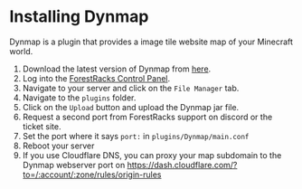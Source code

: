 # Installing Dynmap

Dynmap is a plugin that provides a image tile website map of your Minecraft world.

1. Download the latest version of Dynmap from [here](https://www.spigotmc.org/resources/dynmap%C2%AE.274/).
2. Log into the [ForestRacks Control Panel](https://panel.forestracks.com).
3. Navigate to your server and click on the `File Manager` tab.
4. Navigate to the `plugins` folder.
5. Click on the `Upload` button and upload the Dynmap jar file.
6. Request a second port from ForestRacks support on discord or the ticket site.
7. Set the port where it says `port:` in `plugins/Dynmap/main.conf`
8. Reboot your server
9. If you use Cloudflare DNS, you can proxy your map subdomain to the Dynmap webserver port on https://dash.cloudflare.com/?to=/:account/:zone/rules/origin-rules
